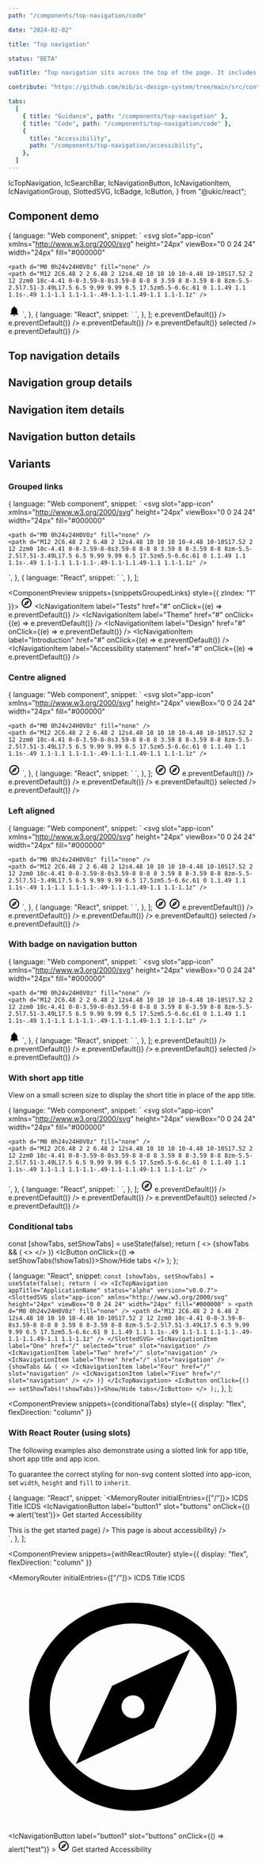 ```yaml
---
path: "/components/top-navigation/code"

date: "2024-02-02"

title: "Top navigation"

status: "BETA"

subTitle: "Top navigation sits across the top of the page. It includes the app name, search bar, main navigation and secondary links."

contribute: "https://github.com/mi6/ic-design-system/tree/main/src/content/structured/components/top-navigation"

tabs:
  [
    { title: "Guidance", path: "/components/top-navigation" },
    { title: "Code", path: "/components/top-navigation/code" },
    {
      title: "Accessibility",
      path: "/components/top-navigation/accessibility",
    },
  ]
---
```


  IcTopNavigation,
  IcSearchBar,
  IcNavigationButton,
  IcNavigationItem,
  IcNavigationGroup,
  SlottedSVG,
  IcBadge,
  IcButton,
} from "@ukic/react";


## Component demo

  {
    language: "Web component",
    snippet: `<ic-top-navigation app-title="ICDS" status="alpha" version="v0.0.7">
  <svg
    slot="app-icon"
    xmlns="http://www.w3.org/2000/svg"
    height="24px"
    viewBox="0 0 24 24"
    width="24px"
    fill="#000000"
  >
    <path d="M0 0h24v24H0V0z" fill="none" />
    <path d="M12 2C6.48 2 2 6.48 2 12s4.48 10 10 10 10-4.48 10-10S17.52 2 12 2zm0 18c-4.41 0-8-3.59-8-8s3.59-8 8-8 8 3.59 8 8-3.59 8-8 8zm-5.5-2.5l7.51-3.49L17.5 6.5 9.99 9.99 6.5 17.5zm5.5-6.6c.61 0 1.1.49 1.1 1.1s-.49 1.1-1.1 1.1-1.1-.49-1.1-1.1.49-1.1 1.1-1.1z" />
  </svg>
  <ic-search-bar slot="search" placeholder="Search" label="Search"></ic-search-bar>
  <ic-navigation-button label="Notifications" slot="buttons">
    <svg
      slot="icon"
      xmlns="http://www.w3.org/2000/svg"
      height="24px"
      viewBox="0 0 24 24"
      width="24px"
      fill="#000000"
    >
      <path d="M12 22c1.1 0 2-.9 2-2h-4c0 1.1.89 2 2 2zm6-6v-5c0-3.07-1.64-5.64-4.5-6.32V4c0-.83-.67-1.5-1.5-1.5s-1.5.67-1.5 1.5v.68C7.63 5.36 6 7.92 6 11v5l-2 2v1h16v-1l-2-2z" />
    </svg>
  </ic-navigation-button>
  <ic-navigation-item slot="navigation" label="Get started" href="#"></ic-navigation-item>
  <ic-navigation-item slot="navigation" label="Accessibility" href="#"></ic-navigation-item>
  <ic-navigation-item slot="navigation" label="Styles" href="#"></ic-navigation-item>
  <ic-navigation-item slot="navigation" label="Components" href="#" selected="true"></ic-navigation-item>
  <ic-navigation-item slot="navigation" label="Patterns" href="#"></ic-navigation-item>
</ic-top-navigation>`,
  },
  {
    language: "React",
    snippet: `<IcTopNavigation appTitle="ICDS" status="alpha" version="v0.0.7">
  <SlottedSVG
    slot="app-icon"
    xmlns="http://www.w3.org/2000/svg"
    height="24px"
    viewBox="0 0 24 24"
    width="24px"
    fill="#000000"
  >
    <path d="M0 0h24v24H0V0z" fill="none" />
    <path d="M12 2C6.48 2 2 6.48 2 12s4.48 10 10 10 10-4.48 10-10S17.52 2 12 2zm0 18c-4.41 0-8-3.59-8-8s3.59-8 8-8 8 3.59 8 8-3.59 8-8 8zm-5.5-2.5l7.51-3.49L17.5 6.5 9.99 9.99 6.5 17.5zm5.5-6.6c.61 0 1.1.49 1.1 1.1s-.49 1.1-1.1 1.1-1.1-.49-1.1-1.1.49-1.1 1.1-1.1z" />
  </SlottedSVG>
  <IcSearchBar slot="search" placeholder="Search" label="Search" />
  <IcNavigationButton label="Notifications" slot="buttons">
    <SlottedSVG
      slot="icon"
      xmlns="http://www.w3.org/2000/svg"
      height="24px"
      viewBox="0 0 24 24"
      width="24px"
      fill="#000000"
    >
      <path d="M12 22c1.1 0 2-.9 2-2h-4c0 1.1.89 2 2 2zm6-6v-5c0-3.07-1.64-5.64-4.5-6.32V4c0-.83-.67-1.5-1.5-1.5s-1.5.67-1.5 1.5v.68C7.63 5.36 6 7.92 6 11v5l-2 2v1h16v-1l-2-2z" />
    </SlottedSVG>
  </IcNavigationButton>
  <IcNavigationItem slot="navigation" label="Get started" href="#" />
  <IcNavigationItem slot="navigation" label="Accessibility" href="#" />
  <IcNavigationItem slot="navigation" label="Styles" href="#" />
  <IcNavigationItem slot="navigation" label="Components" href="#" selected />
  <IcNavigationItem slot="navigation" label="Patterns" href="#" />
</IcTopNavigation>`,
  },
];

<ComponentPreview snippets={snippetsDefault}>
  <IcTopNavigation appTitle="ICDS" status="alpha" version="v0.0.7">
    <SlottedSVG
      slot="app-icon"
      xmlns="http://www.w3.org/2000/svg"
      height="24px"
      viewBox="0 0 24 24"
      width="24px"
      fill="#000000"
    >
      <path d="M0 0h24v24H0V0z" fill="none" />
      <path d="M12 2C6.48 2 2 6.48 2 12s4.48 10 10 10 10-4.48 10-10S17.52 2 12 2zm0 18c-4.41 0-8-3.59-8-8s3.59-8 8-8 8 3.59 8 8-3.59 8-8 8zm-5.5-2.5l7.51-3.49L17.5 6.5 9.99 9.99 6.5 17.5zm5.5-6.6c.61 0 1.1.49 1.1 1.1s-.49 1.1-1.1 1.1-1.1-.49-1.1-1.1.49-1.1 1.1-1.1z" />
    </SlottedSVG>
    <IcSearchBar slot="search" placeholder="Search" label="Search" />
    <IcNavigationButton label="Notifications" slot="buttons">
      <SlottedSVG
        slot="icon"
        xmlns="http://www.w3.org/2000/svg"
        height="24px"
        viewBox="0 0 24 24"
        width="24px"
        fill="#000000"
      >
        <path d="M12 22c1.1 0 2-.9 2-2h-4c0 1.1.89 2 2 2zm6-6v-5c0-3.07-1.64-5.64-4.5-6.32V4c0-.83-.67-1.5-1.5-1.5s-1.5.67-1.5 1.5v.68C7.63 5.36 6 7.92 6 11v5l-2 2v1h16v-1l-2-2z" />
      </SlottedSVG>
    </IcNavigationButton>
    <IcNavigationItem
      slot="navigation"
      label="Get started"
      href="#"
      onClick={(e) => e.preventDefault()}
    />
    <IcNavigationItem
      slot="navigation"
      label="Accessibility"
      href="#"
      onClick={(e) => e.preventDefault()}
    />
    <IcNavigationItem
      slot="navigation"
      label="Styles"
      href="#"
      onClick={(e) => e.preventDefault()}
    />
    <IcNavigationItem
      slot="navigation"
      label="Components"
      href="#"
      onClick={(e) => e.preventDefault()}
      selected
    />
    <IcNavigationItem
      slot="navigation"
      label="Patterns"
      href="#"
      onClick={(e) => e.preventDefault()}
    />
  </IcTopNavigation>
</ComponentPreview>

## Top navigation details

<ComponentDetails component="ic-top-navigation" />

## Navigation group details

<ComponentDetails component="ic-navigation-group" />

## Navigation item details

<ComponentDetails component="ic-navigation-item" />

## Navigation button details

<ComponentDetails component="ic-navigation-button" />

## Variants

### Grouped links

  {
    language: "Web component",
    snippet: `<ic-top-navigation app-title="ICDS" status="alpha" version="v0.0.7">
  <svg
    slot="app-icon"
    xmlns="http://www.w3.org/2000/svg"
    height="24px"
    viewBox="0 0 24 24"
    width="24px"
    fill="#000000"
  >
    <path d="M0 0h24v24H0V0z" fill="none" />
    <path d="M12 2C6.48 2 2 6.48 2 12s4.48 10 10 10 10-4.48 10-10S17.52 2 12 2zm0 18c-4.41 0-8-3.59-8-8s3.59-8 8-8 8 3.59 8 8-3.59 8-8 8zm-5.5-2.5l7.51-3.49L17.5 6.5 9.99 9.99 6.5 17.5zm5.5-6.6c.61 0 1.1.49 1.1 1.1s-.49 1.1-1.1 1.1-1.1-.49-1.1-1.1.49-1.1 1.1-1.1z" />
  </svg>
  <ic-search-bar slot="search" placeholder="Search" label="Search"></ic-search-bar>
  <ic-navigation-group slot="navigation" label="Get started">
    <ic-navigation-item label="Tests" href="#"></ic-navigation-item>
    <ic-navigation-item label="Theme" href="#"></ic-navigation-item>
    <ic-navigation-item label="Design" href="#"></ic-navigation-item>
  </ic-navigation-group>
  <ic-navigation-group slot="navigation" label="Accessibility">
    <ic-navigation-item label="Introduction" href="#"></ic-navigation-item>
    <ic-navigation-item label="Accessibility Statement" href="#"></ic-navigation-item>
  </ic-navigation-group>
</ic-top-navigation>`,
  },
  {
    language: "React",
    snippet: `<IcTopNavigation appTitle="ICDS" status="alpha" version="v0.0.7">
  <SlottedSVG
    slot="app-icon"
    xmlns="http://www.w3.org/2000/svg"
    height="24px"
    viewBox="0 0 24 24"
    width="24px"
    fill="#000000"
  >
    <path d="M0 0h24v24H0V0z" fill="none" />
    <path d="M12 2C6.48 2 2 6.48 2 12s4.48 10 10 10 10-4.48 10-10S17.52 2 12 2zm0 18c-4.41 0-8-3.59-8-8s3.59-8 8-8 8 3.59 8 8-3.59 8-8 8zm-5.5-2.5l7.51-3.49L17.5 6.5 9.99 9.99 6.5 17.5zm5.5-6.6c.61 0 1.1.49 1.1 1.1s-.49 1.1-1.1 1.1-1.1-.49-1.1-1.1.49-1.1 1.1-1.1z" />
  </SlottedSVG>
  <IcSearchBar slot="search" placeholder="Search" label="Search" />
  <IcNavigationGroup slot="navigation" label="Get started" expandable>
    <IcNavigationItem label="Tests" href="#" />
    <IcNavigationItem label="Theme" href="#" />
    <IcNavigationItem label="Design" href="#" />
  </IcNavigationGroup>
  <IcNavigationGroup slot="navigation" label="Accessibility" expandable>
    <IcNavigationItem label="Introduction" href="#" />
    <IcNavigationItem label="Accessibility statement" href="#" />
  </IcNavigationGroup>
</IcTopNavigation>`,
  },
];

<ComponentPreview snippets={snippetsGroupedLinks} style={{ zIndex: "1" }}>
  <IcTopNavigation appTitle="ICDS" status="alpha" version="v0.0.7">
    <svg
      slot="app-icon"
      xmlns="http://www.w3.org/2000/svg"
      height="24px"
      viewBox="0 0 24 24"
      width="24px"
      fill="#000000"
    >
      <path d="M0 0h24v24H0V0z" fill="none" />
      <path d="M12 2C6.48 2 2 6.48 2 12s4.48 10 10 10 10-4.48 10-10S17.52 2 12 2zm0 18c-4.41 0-8-3.59-8-8s3.59-8 8-8 8 3.59 8 8-3.59 8-8 8zm-5.5-2.5l7.51-3.49L17.5 6.5 9.99 9.99 6.5 17.5zm5.5-6.6c.61 0 1.1.49 1.1 1.1s-.49 1.1-1.1 1.1-1.1-.49-1.1-1.1.49-1.1 1.1-1.1z" />
    </svg>
    <IcSearchBar slot="search" placeholder="Search" label="Search" />
    <IcNavigationGroup slot="navigation" label="Get started">
      <IcNavigationItem
        label="Tests"
        href="#"
        onClick={(e) => e.preventDefault()}
      />
      <IcNavigationItem
        label="Theme"
        href="#"
        onClick={(e) => e.preventDefault()}
      />
      <IcNavigationItem
        label="Design"
        href="#"
        onClick={(e) => e.preventDefault()}
      />
    </IcNavigationGroup>
    <IcNavigationGroup slot="navigation" label="Accessibility">
      <IcNavigationItem
        label="Introduction"
        href="#"
        onClick={(e) => e.preventDefault()}
      />
      <IcNavigationItem
        label="Accessibility statement"
        href="#"
        onClick={(e) => e.preventDefault()}
      />
    </IcNavigationGroup>
  </IcTopNavigation>
</ComponentPreview>

### Centre aligned

  {
    language: "Web component",
    snippet: `<ic-top-navigation app-title="ICDS" status="alpha" version="v0.0.7" content-aligned="center">
  <svg
    slot="app-icon"
    xmlns="http://www.w3.org/2000/svg"
    height="24px"
    viewBox="0 0 24 24"
    width="24px"
    fill="#000000"
  >
    <path d="M0 0h24v24H0V0z" fill="none" />
    <path d="M12 2C6.48 2 2 6.48 2 12s4.48 10 10 10 10-4.48 10-10S17.52 2 12 2zm0 18c-4.41 0-8-3.59-8-8s3.59-8 8-8 8 3.59 8 8-3.59 8-8 8zm-5.5-2.5l7.51-3.49L17.5 6.5 9.99 9.99 6.5 17.5zm5.5-6.6c.61 0 1.1.49 1.1 1.1s-.49 1.1-1.1 1.1-1.1-.49-1.1-1.1.49-1.1 1.1-1.1z" />
  </svg>
  <ic-navigation-button label="button1" slot="buttons" onclick="alert('test')">
    <svg
      slot="icon"
      xmlns="http://www.w3.org/2000/svg"
      height="24px"
      viewBox="0 0 24 24"
      width="24px"
      fill="#000000"
    >
      <path d="M0 0h24v24H0V0z" fill="none" />
      <path d="M12 2C6.48 2 2 6.48 2 12s4.48 10 10 10 10-4.48 10-10S17.52 2 12 2zm0 18c-4.41 0-8-3.59-8-8s3.59-8 8-8 8 3.59 8 8-3.59 8-8 8zm-5.5-2.5l7.51-3.49L17.5 6.5 9.99 9.99 6.5 17.5zm5.5-6.6c.61 0 1.1.49 1.1 1.1s-.49 1.1-1.1 1.1-1.1-.49-1.1-1.1.49-1.1 1.1-1.1z" />
    </svg>
  </ic-navigation-button>
  <ic-navigation-item slot="navigation" label="Get started" href="/"></ic-navigation-item>
  <ic-navigation-item slot="navigation" label="Accessibility" href="/"></ic-navigation-item>
  <ic-navigation-item slot="navigation" label="Styles" href="/"></ic-navigation-item>
  <ic-navigation-item slot="navigation" label="Components" href="/" selected="true"></ic-navigation-item>
  <ic-navigation-item slot="navigation" label="Patterns" href="/"></ic-navigation-item>
</ic-top-navigation>`,
  },
  {
    language: "React",
    snippet: `<IcTopNavigation appTitle="ICDS" status="alpha" version="v0.0.7" contentAligned="center">
  <SlottedSVG
    slot="app-icon"
    xmlns="http://www.w3.org/2000/svg"
    height="24px"
    viewBox="0 0 24 24"
    width="24px"
    fill="#000000"
  >
    <path d="M0 0h24v24H0V0z" fill="none" />
    <path d="M12 2C6.48 2 2 6.48 2 12s4.48 10 10 10 10-4.48 10-10S17.52 2 12 2zm0 18c-4.41 0-8-3.59-8-8s3.59-8 8-8 8 3.59 8 8-3.59 8-8 8zm-5.5-2.5l7.51-3.49L17.5 6.5 9.99 9.99 6.5 17.5zm5.5-6.6c.61 0 1.1.49 1.1 1.1s-.49 1.1-1.1 1.1-1.1-.49-1.1-1.1.49-1.1 1.1-1.1z" />
  </SlottedSVG>
  <IcNavigationButton label="button1" slot="buttons" onclick="alert('test')">
    <SlottedSVG
      slot="icon"
      xmlns="http://www.w3.org/2000/svg"
      height="24px"
      viewBox="0 0 24 24"
      width="24px"
      fill="#000000"
    >
      <path d="M0 0h24v24H0V0z" fill="none" />
      <path d="M12 2C6.48 2 2 6.48 2 12s4.48 10 10 10 10-4.48 10-10S17.52 2 12 2zm0 18c-4.41 0-8-3.59-8-8s3.59-8 8-8 8 3.59 8 8-3.59 8-8 8zm-5.5-2.5l7.51-3.49L17.5 6.5 9.99 9.99 6.5 17.5zm5.5-6.6c.61 0 1.1.49 1.1 1.1s-.49 1.1-1.1 1.1-1.1-.49-1.1-1.1.49-1.1 1.1-1.1z" />
    </SlottedSVG>
  </IcNavigationButton>
  <IcNavigationItem slot="navigation" label="Get started" href="/" />
  <IcNavigationItem slot="navigation" label="Accessibility" href="/" />
  <IcNavigationItem slot="navigation" label="Styles" href="/" />
  <IcNavigationItem slot="navigation" label="Components" href="/" selected />
  <IcNavigationItem slot="navigation" label="Patterns" href="/" />
</IcTopNavigation>`,
  },
];

<ComponentPreview snippets={snippetsCentreAligned}>
  <IcTopNavigation
    appTitle="ICDS"
    status="alpha"
    version="v0.0.7"
    contentAligned="center"
  >
    <svg
      slot="app-icon"
      xmlns="http://www.w3.org/2000/svg"
      height="24px"
      viewBox="0 0 24 24"
      width="24px"
      fill="#000000"
    >
      <path d="M0 0h24v24H0V0z" fill="none" />
      <path d="M12 2C6.48 2 2 6.48 2 12s4.48 10 10 10 10-4.48 10-10S17.52 2 12 2zm0 18c-4.41 0-8-3.59-8-8s3.59-8 8-8 8 3.59 8 8-3.59 8-8 8zm-5.5-2.5l7.51-3.49L17.5 6.5 9.99 9.99 6.5 17.5zm5.5-6.6c.61 0 1.1.49 1.1 1.1s-.49 1.1-1.1 1.1-1.1-.49-1.1-1.1.49-1.1 1.1-1.1z" />
    </svg>
    <IcNavigationButton label="button1" slot="buttons" onclick="alert('test')">
      <svg
        slot="icon"
        xmlns="http://www.w3.org/2000/svg"
        height="24px"
        viewBox="0 0 24 24"
        width="24px"
        fill="#000000"
      >
        <path d="M0 0h24v24H0V0z" fill="none" />
        <path d="M12 2C6.48 2 2 6.48 2 12s4.48 10 10 10 10-4.48 10-10S17.52 2 12 2zm0 18c-4.41 0-8-3.59-8-8s3.59-8 8-8 8 3.59 8 8-3.59 8-8 8zm-5.5-2.5l7.51-3.49L17.5 6.5 9.99 9.99 6.5 17.5zm5.5-6.6c.61 0 1.1.49 1.1 1.1s-.49 1.1-1.1 1.1-1.1-.49-1.1-1.1.49-1.1 1.1-1.1z" />
      </svg>
    </IcNavigationButton>
    <IcNavigationItem
      slot="navigation"
      label="Get started"
      href="#"
      onClick={(e) => e.preventDefault()}
    />
    <IcNavigationItem
      slot="navigation"
      label="Accessibility"
      href="#"
      onClick={(e) => e.preventDefault()}
    />
    <IcNavigationItem
      slot="navigation"
      label="Styles"
      href="#"
      onClick={(e) => e.preventDefault()}
    />
    <IcNavigationItem
      slot="navigation"
      label="Components"
      href="#"
      onClick={(e) => e.preventDefault()}
      selected
    />
    <IcNavigationItem
      slot="navigation"
      label="Patterns"
      href="#"
      onClick={(e) => e.preventDefault()}
    />
  </IcTopNavigation>
</ComponentPreview>

### Left aligned

  {
    language: "Web component",
    snippet: `<ic-top-navigation app-title="ICDS" status="alpha" version="v0.0.7" content-aligned="left">
  <svg
    slot="app-icon"
    xmlns="http://www.w3.org/2000/svg"
    height="24px"
    viewBox="0 0 24 24"
    width="24px"
    fill="#000000"
  >
    <path d="M0 0h24v24H0V0z" fill="none" />
    <path d="M12 2C6.48 2 2 6.48 2 12s4.48 10 10 10 10-4.48 10-10S17.52 2 12 2zm0 18c-4.41 0-8-3.59-8-8s3.59-8 8-8 8 3.59 8 8-3.59 8-8 8zm-5.5-2.5l7.51-3.49L17.5 6.5 9.99 9.99 6.5 17.5zm5.5-6.6c.61 0 1.1.49 1.1 1.1s-.49 1.1-1.1 1.1-1.1-.49-1.1-1.1.49-1.1 1.1-1.1z" />
  </svg>
  <ic-search-bar slot="search" placeholder="Search" label="Search"></ic-search-bar>
  <ic-navigation-button label="button1" slot="buttons" onclick="alert('test')">
    <svg
      slot="icon"
      xmlns="http://www.w3.org/2000/svg"
      height="24px"
      viewBox="0 0 24 24"
      width="24px"
      fill="#000000"
    >
      <path d="M0 0h24v24H0V0z" fill="none" />
      <path d="M12 2C6.48 2 2 6.48 2 12s4.48 10 10 10 10-4.48 10-10S17.52 2 12 2zm0 18c-4.41 0-8-3.59-8-8s3.59-8 8-8 8 3.59 8 8-3.59 8-8 8zm-5.5-2.5l7.51-3.49L17.5 6.5 9.99 9.99 6.5 17.5zm5.5-6.6c.61 0 1.1.49 1.1 1.1s-.49 1.1-1.1 1.1-1.1-.49-1.1-1.1.49-1.1 1.1-1.1z" />
    </svg>
  </ic-navigation-button>
  <ic-navigation-item slot="navigation" label="Get started" href="/"></ic-navigation-item>
  <ic-navigation-item slot="navigation" label="Accessibility" href="/"></ic-navigation-item>
  <ic-navigation-item slot="navigation" label="Styles" href="/"></ic-navigation-item>
  <ic-navigation-item slot="navigation" label="Components" href="/" selected="true"></ic-navigation-item>
  <ic-navigation-item slot="navigation" label="Patterns" href="/"></ic-navigation-item>
</ic-top-navigation>`,
  },
  {
    language: "React",
    snippet: `<IcTopNavigation appTitle="ICDS" status="alpha" version="v0.0.7" contentAligned="left">
  <SlottedSVG
    slot="app-icon"
    xmlns="http://www.w3.org/2000/svg"
    height="24px"
    viewBox="0 0 24 24"
    width="24px"
    fill="#000000"
  >
    <path d="M0 0h24v24H0V0z" fill="none" />
    <path d="M12 2C6.48 2 2 6.48 2 12s4.48 10 10 10 10-4.48 10-10S17.52 2 12 2zm0 18c-4.41 0-8-3.59-8-8s3.59-8 8-8 8 3.59 8 8-3.59 8-8 8zm-5.5-2.5l7.51-3.49L17.5 6.5 9.99 9.99 6.5 17.5zm5.5-6.6c.61 0 1.1.49 1.1 1.1s-.49 1.1-1.1 1.1-1.1-.49-1.1-1.1.49-1.1 1.1-1.1z" />
  </SlottedSVG>
  <IcSearchBar slot="search" placeholder="Search" label="Search" />
  <IcNavigationButton label="button1" slot="buttons" onclick="alert('test')">
    <SlottedSVG
      slot="icon"
      xmlns="http://www.w3.org/2000/svg"
      height="24px"
      viewBox="0 0 24 24"
      width="24px"
      fill="#000000"
    >
      <path d="M0 0h24v24H0V0z" fill="none" />
      <path d="M12 2C6.48 2 2 6.48 2 12s4.48 10 10 10 10-4.48 10-10S17.52 2 12 2zm0 18c-4.41 0-8-3.59-8-8s3.59-8 8-8 8 3.59 8 8-3.59 8-8 8zm-5.5-2.5l7.51-3.49L17.5 6.5 9.99 9.99 6.5 17.5zm5.5-6.6c.61 0 1.1.49 1.1 1.1s-.49 1.1-1.1 1.1-1.1-.49-1.1-1.1.49-1.1 1.1-1.1z" />
    </SlottedSVG>
  </IcNavigationButton>
  <IcNavigationItem slot="navigation" label="Get started" href="/" />
  <IcNavigationItem slot="navigation" label="Accessibility" href="/" />
  <IcNavigationItem slot="navigation" label="Styles" href="/" />
  <IcNavigationItem slot="navigation" label="Components" href="/" selected />
  <IcNavigationItem slot="navigation" label="Patterns" href="/" />
</IcTopNavigation>`,
  },
];

<ComponentPreview snippets={snippetsLeftAligned}>
  <IcTopNavigation
    appTitle="ICDS"
    status="alpha"
    version="v0.0.7"
    contentAligned="left"
  >
    <svg
      slot="app-icon"
      xmlns="http://www.w3.org/2000/svg"
      height="24px"
      viewBox="0 0 24 24"
      width="24px"
      fill="#000000"
    >
      <path d="M0 0h24v24H0V0z" fill="none" />
      <path d="M12 2C6.48 2 2 6.48 2 12s4.48 10 10 10 10-4.48 10-10S17.52 2 12 2zm0 18c-4.41 0-8-3.59-8-8s3.59-8 8-8 8 3.59 8 8-3.59 8-8 8zm-5.5-2.5l7.51-3.49L17.5 6.5 9.99 9.99 6.5 17.5zm5.5-6.6c.61 0 1.1.49 1.1 1.1s-.49 1.1-1.1 1.1-1.1-.49-1.1-1.1.49-1.1 1.1-1.1z" />
    </svg>
    <IcSearchBar slot="search" placeholder="Search" label="Search" />
    <IcNavigationButton label="button1" slot="buttons" onclick="alert('test')">
      <svg
        slot="icon"
        xmlns="http://www.w3.org/2000/svg"
        height="24px"
        viewBox="0 0 24 24"
        width="24px"
        fill="#000000"
      >
        <path d="M0 0h24v24H0V0z" fill="none" />
        <path d="M12 2C6.48 2 2 6.48 2 12s4.48 10 10 10 10-4.48 10-10S17.52 2 12 2zm0 18c-4.41 0-8-3.59-8-8s3.59-8 8-8 8 3.59 8 8-3.59 8-8 8zm-5.5-2.5l7.51-3.49L17.5 6.5 9.99 9.99 6.5 17.5zm5.5-6.6c.61 0 1.1.49 1.1 1.1s-.49 1.1-1.1 1.1-1.1-.49-1.1-1.1.49-1.1 1.1-1.1z" />
      </svg>
    </IcNavigationButton>
    <IcNavigationItem
      slot="navigation"
      label="Get started"
      href="#"
      onClick={(e) => e.preventDefault()}
    />
    <IcNavigationItem
      slot="navigation"
      label="Accessibility"
      href="#"
      onClick={(e) => e.preventDefault()}
    />
    <IcNavigationItem
      slot="navigation"
      label="Styles"
      href="#"
      onClick={(e) => e.preventDefault()}
    />
    <IcNavigationItem
      slot="navigation"
      label="Components"
      href="#"
      onClick={(e) => e.preventDefault()}
      selected
    />
    <IcNavigationItem
      slot="navigation"
      label="Patterns"
      href="#"
      onClick={(e) => e.preventDefault()}
    />
  </IcTopNavigation>
</ComponentPreview>

### With badge on navigation button

  {
    language: "Web component",
    snippet: `<ic-top-navigation app-title="ICDS" status="alpha" version="v0.0.7">
  <svg
    slot="app-icon"
    xmlns="http://www.w3.org/2000/svg"
    height="24px"
    viewBox="0 0 24 24"
    width="24px"
    fill="#000000"
  >
    <path d="M0 0h24v24H0V0z" fill="none" />
    <path d="M12 2C6.48 2 2 6.48 2 12s4.48 10 10 10 10-4.48 10-10S17.52 2 12 2zm0 18c-4.41 0-8-3.59-8-8s3.59-8 8-8 8 3.59 8 8-3.59 8-8 8zm-5.5-2.5l7.51-3.49L17.5 6.5 9.99 9.99 6.5 17.5zm5.5-6.6c.61 0 1.1.49 1.1 1.1s-.49 1.1-1.1 1.1-1.1-.49-1.1-1.1.49-1.1 1.1-1.1z" />
  </svg>
  <ic-search-bar slot="search" placeholder="Search" label="Search"></ic-search-bar>
  <ic-navigation-button label="Notifications" slot="buttons">
    <ic-badge text-label="4" slot="badge" variant="light" position="near"></ic-badge>
    <svg
      slot="icon"
      xmlns="http://www.w3.org/2000/svg"
      height="24px"
      viewBox="0 0 24 24"
      width="24px"
      fill="#000000"
    >
      <path d="M12 22c1.1 0 2-.9 2-2h-4c0 1.1.89 2 2 2zm6-6v-5c0-3.07-1.64-5.64-4.5-6.32V4c0-.83-.67-1.5-1.5-1.5s-1.5.67-1.5 1.5v.68C7.63 5.36 6 7.92 6 11v5l-2 2v1h16v-1l-2-2z" />
    </svg>
  </ic-navigation-button>
  <ic-navigation-item slot="navigation" label="Get started" href="#"></ic-navigation-item>
  <ic-navigation-item slot="navigation" label="Accessibility" href="#"></ic-navigation-item>
  <ic-navigation-item slot="navigation" label="Styles" href="#"></ic-navigation-item>
  <ic-navigation-item slot="navigation" label="Components" href="#" selected="true"></ic-navigation-item>
  <ic-navigation-item slot="navigation" label="Patterns" href="#"></ic-navigation-item>
</ic-top-navigation>`,
  },
  {
    language: "React",
    snippet: `<IcTopNavigation appTitle="ICDS" status="alpha" version="v0.0.7">
  <SlottedSVG
    slot="app-icon"
    xmlns="http://www.w3.org/2000/svg"
    height="24px"
    viewBox="0 0 24 24"
    width="24px"
    fill="#000000"
  >
    <path d="M0 0h24v24H0V0z" fill="none" />
    <path d="M12 2C6.48 2 2 6.48 2 12s4.48 10 10 10 10-4.48 10-10S17.52 2 12 2zm0 18c-4.41 0-8-3.59-8-8s3.59-8 8-8 8 3.59 8 8-3.59 8-8 8zm-5.5-2.5l7.51-3.49L17.5 6.5 9.99 9.99 6.5 17.5zm5.5-6.6c.61 0 1.1.49 1.1 1.1s-.49 1.1-1.1 1.1-1.1-.49-1.1-1.1.49-1.1 1.1-1.1z" />
  </SlottedSVG>
  <IcSearchBar slot="search" placeholder="Search" label="Search" />
  <IcNavigationButton label="Notifications" slot="buttons">
    <IcBadge textLabel="4" slot="badge" variant="light" position="near"/>
    <SlottedSVG
      slot="icon"
      xmlns="http://www.w3.org/2000/svg"
      height="24px"
      viewBox="0 0 24 24"
      width="24px"
      fill="#000000"
    >
      <path d="M12 22c1.1 0 2-.9 2-2h-4c0 1.1.89 2 2 2zm6-6v-5c0-3.07-1.64-5.64-4.5-6.32V4c0-.83-.67-1.5-1.5-1.5s-1.5.67-1.5 1.5v.68C7.63 5.36 6 7.92 6 11v5l-2 2v1h16v-1l-2-2z" />
    </SlottedSVG>
  </IcNavigationButton>
  <IcNavigationItem slot="navigation" label="Get started" href="#" />
  <IcNavigationItem slot="navigation" label="Accessibility" href="#" />
  <IcNavigationItem slot="navigation" label="Styles" href="#" />
  <IcNavigationItem slot="navigation" label="Components" href="#" selected />
  <IcNavigationItem slot="navigation" label="Patterns" href="#" />
</IcTopNavigation>`,
  },
];

<ComponentPreview snippets={snippetsBadge}>
  <IcTopNavigation appTitle="ICDS" status="alpha" version="v0.0.7">
    <SlottedSVG
      slot="app-icon"
      xmlns="http://www.w3.org/2000/svg"
      height="24px"
      viewBox="0 0 24 24"
      width="24px"
      fill="#000000"
    >
      <path d="M0 0h24v24H0V0z" fill="none" />
      <path d="M12 2C6.48 2 2 6.48 2 12s4.48 10 10 10 10-4.48 10-10S17.52 2 12 2zm0 18c-4.41 0-8-3.59-8-8s3.59-8 8-8 8 3.59 8 8-3.59 8-8 8zm-5.5-2.5l7.51-3.49L17.5 6.5 9.99 9.99 6.5 17.5zm5.5-6.6c.61 0 1.1.49 1.1 1.1s-.49 1.1-1.1 1.1-1.1-.49-1.1-1.1.49-1.1 1.1-1.1z" />
    </SlottedSVG>
    <IcSearchBar slot="search" placeholder="Search" label="Search" />
    <IcNavigationButton label="Notifications" slot="buttons">
      <IcBadge textLabel="4" slot="badge" variant="light" position="near" />
      <SlottedSVG
        slot="icon"
        xmlns="http://www.w3.org/2000/svg"
        height="24px"
        viewBox="0 0 24 24"
        width="24px"
        fill="#000000"
      >
        <path d="M12 22c1.1 0 2-.9 2-2h-4c0 1.1.89 2 2 2zm6-6v-5c0-3.07-1.64-5.64-4.5-6.32V4c0-.83-.67-1.5-1.5-1.5s-1.5.67-1.5 1.5v.68C7.63 5.36 6 7.92 6 11v5l-2 2v1h16v-1l-2-2z" />
      </SlottedSVG>
    </IcNavigationButton>
    <IcNavigationItem
      slot="navigation"
      label="Get started"
      href="#"
      onClick={(e) => e.preventDefault()}
    />
    <IcNavigationItem
      slot="navigation"
      label="Accessibility"
      href="#"
      onClick={(e) => e.preventDefault()}
    />
    <IcNavigationItem
      slot="navigation"
      label="Styles"
      href="#"
      onClick={(e) => e.preventDefault()}
    />
    <IcNavigationItem
      slot="navigation"
      label="Components"
      href="#"
      onClick={(e) => e.preventDefault()}
      selected
    />
    <IcNavigationItem
      slot="navigation"
      label="Patterns"
      href="#"
      onClick={(e) => e.preventDefault()}
    />
  </IcTopNavigation>
</ComponentPreview>

### With short app title

View on a small screen size to display the short title in place of the app title.

  {
    language: "Web component",
    snippet: `<ic-top-navigation app-title="Intelligence Community Design System" short-app-title="ICDS" status="alpha" version="v0.0.7">
  <svg
    slot="app-icon"
    xmlns="http://www.w3.org/2000/svg"
    height="24px"
    viewBox="0 0 24 24"
    width="24px"
    fill="#000000"
  >
    <path d="M0 0h24v24H0V0z" fill="none" />
    <path d="M12 2C6.48 2 2 6.48 2 12s4.48 10 10 10 10-4.48 10-10S17.52 2 12 2zm0 18c-4.41 0-8-3.59-8-8s3.59-8 8-8 8 3.59 8 8-3.59 8-8 8zm-5.5-2.5l7.51-3.49L17.5 6.5 9.99 9.99 6.5 17.5zm5.5-6.6c.61 0 1.1.49 1.1 1.1s-.49 1.1-1.1 1.1-1.1-.49-1.1-1.1.49-1.1 1.1-1.1z" />
  </svg>
  <ic-navigation-item slot="navigation" label="Get started" href="/"></ic-navigation-item>
  <ic-navigation-item slot="navigation" label="Accessibility" href="/"></ic-navigation-item>
  <ic-navigation-item slot="navigation" label="Styles" href="/"></ic-navigation-item>
  <ic-navigation-item slot="navigation" label="Components" href="/" selected="true"></ic-navigation-item>
  <ic-navigation-item slot="navigation" label="Patterns" href="/"></ic-navigation-item>
</ic-top-navigation>`,
  },
  {
    language: "React",
    snippet: `<IcTopNavigation appTitle="Intelligence Community Design System" shortAppTitle="ICDS" status="alpha" version="v0.0.7">
  <SlottedSVG
    slot="app-icon"
    xmlns="http://www.w3.org/2000/svg"
    height="24px"
    viewBox="0 0 24 24"
    width="24px"
    fill="#000000"
  >
    <path d="M0 0h24v24H0V0z" fill="none" />
    <path d="M12 2C6.48 2 2 6.48 2 12s4.48 10 10 10 10-4.48 10-10S17.52 2 12 2zm0 18c-4.41 0-8-3.59-8-8s3.59-8 8-8 8 3.59 8 8-3.59 8-8 8zm-5.5-2.5l7.51-3.49L17.5 6.5 9.99 9.99 6.5 17.5zm5.5-6.6c.61 0 1.1.49 1.1 1.1s-.49 1.1-1.1 1.1-1.1-.49-1.1-1.1.49-1.1 1.1-1.1z" />
  </SlottedSVG>
    <IcNavigationItem slot="navigation" label="Get started" href="#" />
    <IcNavigationItem slot="navigation" label="Accessibility" href="#" />
    <IcNavigationItem slot="navigation" label="Styles" href="#" />
    <IcNavigationItem slot="navigation" label="Components" href="#" selected />
    <IcNavigationItem slot="navigation" label="Patterns" href="#" />
</IcTopNavigation>`,
  },
];

<ComponentPreview snippets={snippetsShortTitle}>
  <IcTopNavigation
    appTitle="Intelligence Community Design System"
    status="alpha"
    version="v0.0.7"
    shortAppTitle="ICDS"
  >
    <svg
      slot="app-icon"
      xmlns="http://www.w3.org/2000/svg"
      height="24px"
      viewBox="0 0 24 24"
      width="24px"
      fill="#000000"
    >
      <path d="M0 0h24v24H0V0z" fill="none" />
      <path d="M12 2C6.48 2 2 6.48 2 12s4.48 10 10 10 10-4.48 10-10S17.52 2 12 2zm0 18c-4.41 0-8-3.59-8-8s3.59-8 8-8 8 3.59 8 8-3.59 8-8 8zm-5.5-2.5l7.51-3.49L17.5 6.5 9.99 9.99 6.5 17.5zm5.5-6.6c.61 0 1.1.49 1.1 1.1s-.49 1.1-1.1 1.1-1.1-.49-1.1-1.1.49-1.1 1.1-1.1z" />
    </svg>
    <IcNavigationItem
      slot="navigation"
      label="Get started"
      href="#"
      onClick={(e) => e.preventDefault()}
    />
    <IcNavigationItem
      slot="navigation"
      label="Accessibility"
      href="#"
      onClick={(e) => e.preventDefault()}
    />
    <IcNavigationItem
      slot="navigation"
      label="Styles"
      href="#"
      onClick={(e) => e.preventDefault()}
    />
    <IcNavigationItem
      slot="navigation"
      label="Components"
      href="#"
      onClick={(e) => e.preventDefault()}
      selected
    />
    <IcNavigationItem
      slot="navigation"
      label="Patterns"
      href="#"
      onClick={(e) => e.preventDefault()}
    />
  </IcTopNavigation>
</ComponentPreview>

### Conditional tabs

  const [showTabs, setShowTabs] = useState(false);
  return (
    <>
      <IcTopNavigation
        appTitle="ApplicationName"
        status="alpha"
        version="v0.0.7"
      >
        <SlottedSVG
          slot="app-icon"
          xmlns="http://www.w3.org/2000/svg"
          height="24px"
          viewBox="0 0 24 24"
          width="24px"
          fill="#000000"
        >
          <path d="M0 0h24v24H0V0z" fill="none" />
          <path d="M12 2C6.48 2 2 6.48 2 12s4.48 10 10 10 10-4.48 10-10S17.52 2 12 2zm0 18c-4.41 0-8-3.59-8-8s3.59-8 8-8 8 3.59 8 8-3.59 8-8 8zm-5.5-2.5l7.51-3.49L17.5 6.5 9.99 9.99 6.5 17.5zm5.5-6.6c.61 0 1.1.49 1.1 1.1s-.49 1.1-1.1 1.1-1.1-.49-1.1-1.1.49-1.1 1.1-1.1z" />
        </SlottedSVG>
        <IcNavigationItem
          label="One"
          href="/"
          selected="true"
          slot="navigation"
        />
        <IcNavigationItem label="Two" href="/" slot="navigation" />
        <IcNavigationItem label="Three" href="/" slot="navigation" />
        {showTabs && (
          <>
            <IcNavigationItem label="Four" href="/" slot="navigation" />
            <IcNavigationItem label="Five" href="/" slot="navigation" />
          </>
        )}
      </IcTopNavigation>
      <IcButton onClick={() => setShowTabs(!showTabs)}>Show/Hide tabs</IcButton>
    </>
  );
};

  {
    language: "React",
    snippet: `const [showTabs, setShowTabs] = useState(false);
return (
  <>
    <IcTopNavigation appTitle="ApplicationName" status="alpha" version="v0.0.7">
      <SlottedSVG
        slot="app-icon"
        xmlns="http://www.w3.org/2000/svg"
        height="24px"
        viewBox="0 0 24 24"
        width="24px"
        fill="#000000"
      >
        <path d="M0 0h24v24H0V0z" fill="none" />
        <path d="M12 2C6.48 2 2 6.48 2 12s4.48 10 10 10 10-4.48 10-10S17.52 2 12 2zm0 18c-4.41 0-8-3.59-8-8s3.59-8 8-8 8 3.59 8 8-3.59 8-8 8zm-5.5-2.5l7.51-3.49L17.5 6.5 9.99 9.99 6.5 17.5zm5.5-6.6c.61 0 1.1.49 1.1 1.1s-.49 1.1-1.1 1.1-1.1-.49-1.1-1.1.49-1.1 1.1-1.1z" />
      </SlottedSVG>
      <IcNavigationItem 
        label="One"
        href="/"
        selected="true"
        slot="navigation"
      />
      <IcNavigationItem label="Two" href="/" slot="navigation" />
      <IcNavigationItem label="Three" href="/" slot="navigation" />
      {showTabs && (
        <>
          <IcNavigationItem label="Four" href="/" slot="navigation" />
          <IcNavigationItem label="Five" href="/" slot="navigation" />
        </>
      )}
    </IcTopNavigation>
    <IcButton onClick={() => setShowTabs(!showTabs)}>Show/Hide tabs</IcButton>
  </>
);`,
  },
];

<ComponentPreview
  snippets={conditionalTabs}
  style={{ display: "flex", flexDirection: "column" }}
>
  <ConditionalTabsExample />
</ComponentPreview>

### With React Router (using slots)

The following examples also demonstrate using a slotted link for app title, short app title and app icon.

To guarantee the correct styling for non-svg content slotted into app-icon, set `width`, `height` and `fill` to `inherit`.

  {
    language: "React",
    snippet: `<MemoryRouter initialEntries={["/"]}>
  <IcTopNavigation version="v0.0.7">
    <NavLink to="/" slot="app-title">ICDS Title</NavLink>
    <NavLink to="/" slot="short-app-title">ICDS</NavLink>
    <NavLink to="/" slot="app-icon">
      <SlottedSVG
        xmlns="http://www.w3.org/2000/svg"
        height="inherit"
        viewBox="0 0 24 24"
        width="inherit"
        fill="inherit"
      >
        <path d="M0 0h24v24H0V0z" fill="none" />
        <path d="M12 2C6.48 2 2 6.48 2 12s4.48 10 10 10 10-4.48 10-10S17.52 2 12 2zm0 18c-4.41 0-8-3.59-8-8s3.59-8 8-8 8 3.59 8 8-3.59 8-8 8zm-5.5-2.5l7.51-3.49L17.5 6.5 9.99 9.99 6.5 17.5zm5.5-6.6c.61 0 1.1.49 1.1 1.1s-.49 1.1-1.1 1.1-1.1-.49-1.1-1.1.49-1.1 1.1-1.1z" />
      </SlottedSVG>
    </NavLink>
  <IcSearchBar slot="search" placeholder="Search" label="Search" />
  <IcNavigationButton label="button1" slot="buttons" onClick={() => alert('test')}>
    <SlottedSVG
      slot="icon"
      xmlns="http://www.w3.org/2000/svg"
      height="24px"
      viewBox="0 0 24 24"
      width="24px"
      fill="#000000"
    >
      <path d="M0 0h24v24H0V0z" fill="none" />
      <path d="M12 2C6.48 2 2 6.48 2 12s4.48 10 10 10 10-4.48 10-10S17.52 2 12 2zm0 18c-4.41 0-8-3.59-8-8s3.59-8 8-8 8 3.59 8 8-3.59 8-8 8zm-5.5-2.5l7.51-3.49L17.5 6.5 9.99 9.99 6.5 17.5zm5.5-6.6c.61 0 1.1.49 1.1 1.1s-.49 1.1-1.1 1.1-1.1-.49-1.1-1.1.49-1.1 1.1-1.1z" />
    </SlottedSVG>
    </IcNavigationButton>
    <IcNavigationItem slot="navigation">
      <NavLink to="/" slot="navigation-item">Get started</NavLink>
    </IcNavigationItem>
    <IcNavigationItem slot="navigation">
      <NavLink to="/accessibility" slot="navigation-item">Accessibility</NavLink>
    </IcNavigationItem>
  </IcTopNavigation>
  <main>
    <IcSectionContainer style={{padding: "16px"}}>
      <Routes>
        <Route path="/" element={() => <IcTypography>This is the get started page</IcTypography>} />
        <Route path="/accessibility" element={() => <IcTypography>This page is about accessibility</IcTypography>} />
      </Routes>
    </IcSectionContainer>
  </main>
</MemoryRouter>
    `,
  },
];

<ComponentPreview
  snippets={withReactRouter}
  style={{ display: "flex", flexDirection: "column" }}
>
  <MemoryRouter initialEntries={["/"]}>
    <IcTopNavigation version="v0.0.7">
      <NavLink to="/" slot="app-title">
        ICDS Title
      </NavLink>
      <NavLink to="/" slot="short-app-title">
        ICDS
      </NavLink>
      <NavLink to="/" slot="app-icon">
        <svg
          xmlns="http://www.w3.org/2000/svg"
          height="inherit"
          viewBox="0 0 24 24"
          width="inherit"
          fill="inherit"
        >
          <path d="M0 0h24v24H0V0z" fill="none" />
          <path d="M12 2C6.48 2 2 6.48 2 12s4.48 10 10 10 10-4.48 10-10S17.52 2 12 2zm0 18c-4.41 0-8-3.59-8-8s3.59-8 8-8 8 3.59 8 8-3.59 8-8 8zm-5.5-2.5l7.51-3.49L17.5 6.5 9.99 9.99 6.5 17.5zm5.5-6.6c.61 0 1.1.49 1.1 1.1s-.49 1.1-1.1 1.1-1.1-.49-1.1-1.1.49-1.1 1.1-1.1z" />
        </svg>
      </NavLink>
      <IcSearchBar slot="search" placeholder="Search" label="Search" />
      <IcNavigationButton
        label="button1"
        slot="buttons"
        onClick={() => alert("test")}
      >
        <svg
          slot="icon"
          xmlns="http://www.w3.org/2000/svg"
          height="24px"
          viewBox="0 0 24 24"
          width="24px"
          fill="#000000"
        >
          <path d="M0 0h24v24H0V0z" fill="none" />
          <path d="M12 2C6.48 2 2 6.48 2 12s4.48 10 10 10 10-4.48 10-10S17.52 2 12 2zm0 18c-4.41 0-8-3.59-8-8s3.59-8 8-8 8 3.59 8 8-3.59 8-8 8zm-5.5-2.5l7.51-3.49L17.5 6.5 9.99 9.99 6.5 17.5zm5.5-6.6c.61 0 1.1.49 1.1 1.1s-.49 1.1-1.1 1.1-1.1-.49-1.1-1.1.49-1.1 1.1-1.1z" />
        </svg>
      </IcNavigationButton>
      <IcNavigationItem slot="navigation">
        <NavLink to="/" slot="navigation-item">
          Get started
        </NavLink>
      </IcNavigationItem>
      <IcNavigationItem slot="navigation">
        <NavLink to="/accessibility" slot="navigation-item">
          Accessibility
        </NavLink>
      </IcNavigationItem>
    </IcTopNavigation>
  </MemoryRouter>
</ComponentPreview>
